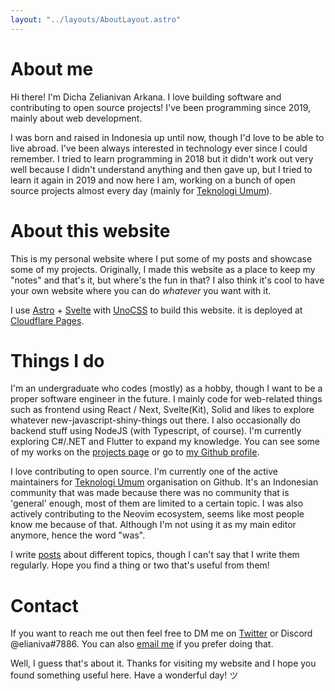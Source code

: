 ```yaml
---
layout: "../layouts/AboutLayout.astro"
---
```




# About me

Hi there! I'm Dicha Z<span class="color-rose-800 underline decoration-dashed decoration-offset-4" title="If you're curious about my username, I took it from my middle name without the first and last letter :p">elianiva</span>n Arkana. I love building software and contributing to open source projects! I've been programming since 2019, mainly about web development.

I was born and raised in Indonesia up until now, though I'd love to be able to live abroad. I've been always interested in technology ever since I could remember. I tried to learn programming in 2018 but it didn't work out very well because I didn't understand anything and then gave up, but I tried to learn it again in 2019 and now here I am, working on a bunch of open source projects almost every day (mainly for [Teknologi Umum](https://github.com/teknologi-umum)).

# About this website

This is my personal website where I put some of my posts and showcase some of my projects. Originally, I made this website as a place to keep my "notes" and that's it, but where's the fun in that? I also think it's cool to have your own website where you can do _whatever_ you want with it.

I use [Astro](https://astro.build) + [Svelte](https://svelte.dev) with [UnoCSS](https://github.com/unocss/unocss) to build this website. it is deployed at [Cloudflare Pages](https://pages.cloudflare.com/).

# Things I do

I'm an undergraduate who codes (mostly) as a hobby, though I want to be a proper software engineer in the future. I mainly code for web-related things such as frontend using React / Next, Svelte(Kit), Solid and likes to explore whatever new-javascript-shiny-things out there. I also occasionally do backend stuff using NodeJS (with Typescript, of course). I'm currently exploring C#/.NET and Flutter to expand my knowledge. You can see some of my works on the [projects page](/project) or go to [my Github profile](https://github.com/elianiva).

I love contributing to open source. I'm currently one of the active maintainers for [Teknologi Umum](https://github.com/teknologi-umum) organisation on Github. It's an Indonesian community that was made because there was no community that is 'general' enough, most of them are limited to a certain topic. I was also actively contributing to the Neovim ecosystem, seems like most people know me because of that. Although I'm not using it as my main editor anymore, hence the word "was".

I write [posts](/posts) about different topics, though I can't say that I write them regularly. Hope you find a thing or two that's useful from them!

# Contact

If you want to reach me out then feel free to DM me on [Twitter](https://twitter.com/@elianiva_) or Discord @elianiva#7886. You can also [email me](mailto:dicha.arkana03@gmail.com) if you prefer doing that.

Well, I guess that's about it. Thanks for visiting my website and I hope you found something useful here. Have a wonderful day! ツ
